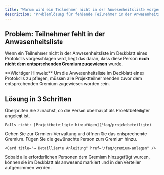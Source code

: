 ```yaml
---
title: "Warum wird ein Teilnehmer nicht in der Anwesenheitsliste vorgeschlagen?"
description: "Problemlösung für fehlende Teilnehmer in der Anwesenheitsliste"
---
```


## Problem: Teilnehmer fehlt in der Anwesenheitsliste

Wenn ein Teilnehmer nicht in der Anwesenheitsliste im Deckblatt eines Protokolls vorgeschlagen wird, liegt das daran, dass diese Person **noch nicht dem entsprechenden Gremium zugewiesen** wurde.

<Warning>
**Wichtiger Hinweis:** Um die Anwesenheitsliste im Deckblatt eines Protokolls zu pflegen, müssen alle Projektteilnehmenden zuvor dem entsprechenden Gremium zugewiesen worden sein.
</Warning>

## Lösung in 3 Schritten

<Steps>
  <Step title="Projektbeteiligten prüfen">
    Überprüfen Sie zunächst, ob die Person überhaupt als Projektbeteiligter angelegt ist.
    
    Falls nicht: [Projektbeteiligte hinzufügen](/faq/projektbeteiligte)
  </Step>
  <Step title="Gremium öffnen">
    Gehen Sie zur Gremien-Verwaltung und öffnen Sie das entsprechende Gremium.
  </Step>
  <Step title="Person hinzufügen">
    Fügen Sie die gewünschte Person zum Gremium hinzu.
    
    <Card title="→ Detaillierte Anleitung" href="/faq/gremium-anlegen" />
  </Step>
</Steps>

Sobald alle erforderlichen Personen dem Gremium hinzugefügt wurden, können sie im Deckblatt als anwesend markiert und in den Verteiler aufgenommen werden. 